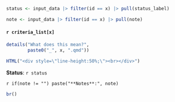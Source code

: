 ```r
status <- input_data |> filter(id == x) |> pull(status_label)

note <- input_data |> filter(id == x) |> pull(note)
```

#### `r criteria_list[x]`

```r
details("What does this mean?",
        paste0("_", x, ".qmd"))
```

```r
HTML("<div style=\"line-height:50%;\"><br></div>")
```

**Status**: `r status`

`r if(note != "") paste("**Notes**:", note)`

```r
br()
```